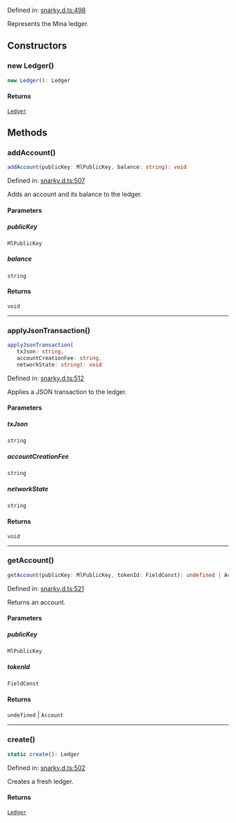 Defined in: [snarky.d.ts:498](https://github.com/o1-labs/o1js/blob/46b9772d07785397c4bd76a102bc9f6730d321bb/src/snarky.d.ts#L498)

Represents the Mina ledger.

## Constructors

### new Ledger()

```ts
new Ledger(): Ledger
```

#### Returns

[`Ledger`](Ledger.mdx)

## Methods

### addAccount()

```ts
addAccount(publicKey: MlPublicKey, balance: string): void
```

Defined in: [snarky.d.ts:507](https://github.com/o1-labs/o1js/blob/46b9772d07785397c4bd76a102bc9f6730d321bb/src/snarky.d.ts#L507)

Adds an account and its balance to the ledger.

#### Parameters

##### publicKey

`MlPublicKey`

##### balance

`string`

#### Returns

`void`

***

### applyJsonTransaction()

```ts
applyJsonTransaction(
   txJson: string, 
   accountCreationFee: string, 
   networkState: string): void
```

Defined in: [snarky.d.ts:512](https://github.com/o1-labs/o1js/blob/46b9772d07785397c4bd76a102bc9f6730d321bb/src/snarky.d.ts#L512)

Applies a JSON transaction to the ledger.

#### Parameters

##### txJson

`string`

##### accountCreationFee

`string`

##### networkState

`string`

#### Returns

`void`

***

### getAccount()

```ts
getAccount(publicKey: MlPublicKey, tokenId: FieldConst): undefined | Account
```

Defined in: [snarky.d.ts:521](https://github.com/o1-labs/o1js/blob/46b9772d07785397c4bd76a102bc9f6730d321bb/src/snarky.d.ts#L521)

Returns an account.

#### Parameters

##### publicKey

`MlPublicKey`

##### tokenId

`FieldConst`

#### Returns

`undefined` \| `Account`

***

### create()

```ts
static create(): Ledger
```

Defined in: [snarky.d.ts:502](https://github.com/o1-labs/o1js/blob/46b9772d07785397c4bd76a102bc9f6730d321bb/src/snarky.d.ts#L502)

Creates a fresh ledger.

#### Returns

[`Ledger`](Ledger.mdx)
